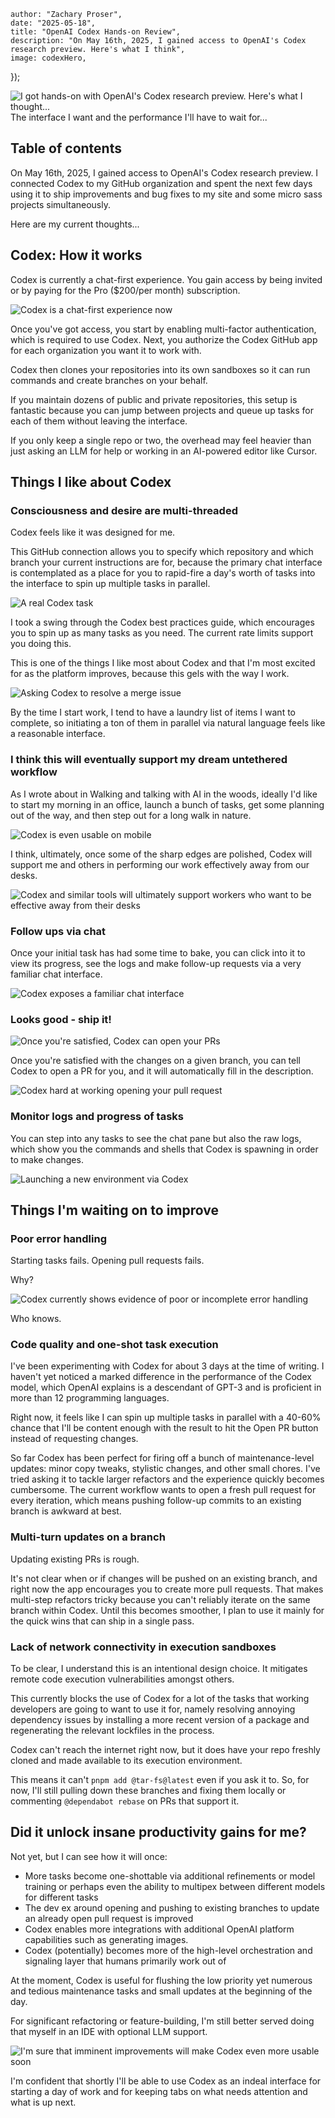 



    author: "Zachary Proser",
    date: "2025-05-18",
    title: "OpenAI Codex Hands-on Review",
    description: "On May 16th, 2025, I gained access to OpenAI's Codex research preview. Here's what I think",
    image: codexHero,
});

<Image src={codexHero} alt="I got hands-on with OpenAI's Codex research preview. Here's what I thought..." />

<figcaption>The interface I want and the performance I'll have to wait for...</figcaption>

## Table of contents 

On May 16th, 2025, I gained access to OpenAI's Codex research preview. I connected Codex to my GitHub organization and spent 
the next few days using it to ship improvements and bug fixes to my site and some micro sass projects simultaneously. 

Here are my current thoughts...

## Codex: How it works 

Codex is currently a chat-first experience. You gain access by being invited or by paying for the Pro ($200/per month) subscription.

<Image src={codexChat} alt="Codex is a chat-first experience now" />

Once you've got access, you start by enabling multi-factor authentication, which is required to use Codex. Next, you authorize the Codex GitHub app for each organization you want it to work with. 

Codex then clones your repositories into its own sandboxes so it can run commands and create branches on your behalf. 

If you maintain dozens of public and private repositories, this setup is fantastic because you can jump between projects and queue up tasks for each of them without leaving the interface. 

If you only keep a single repo or two, the overhead may feel heavier than just asking an LLM for help or working in an AI-powered editor like Cursor.

## Things I like about Codex 

### Consciousness and desire are multi-threaded 

Codex feels like it was designed for me. 

This GitHub connection allows you to specify which repository and which branch your current instructions are for, because the primary chat interface is contemplated as a place for you to 
rapid-fire a day's worth of tasks into the interface to spin up multiple tasks in parallel.

<Image src={codexRealTask} alt="A real Codex task" /> 

I took a swing through the Codex best practices guide, which encourages you to spin up as many tasks as you need. The current rate limits support you doing this.

This is one of the things I like most about Codex and that I'm most excited for as the platform improves, because this gels with the way I work. 

<Image src={resolveMergeIssue} alt="Asking Codex to resolve a merge issue" />

By the time I start work, I tend to have a laundry list of items I want to complete, so initiating a ton of them in parallel via natural language feels like a reasonable interface. 

### I think this will eventually support my dream untethered workflow

As I wrote about in <Link href="/blog/walking-and-talking-with-ai">Walking and talking with AI in the woods</Link>, ideally I'd like to start my morning in an office, launch a bunch of tasks,
get some planning out of the way, and then step out for a long walk in nature.

<Image src={phone} alt="Codex is even usable on mobile" />

I think, ultimately, once some of the sharp edges are polished, Codex will support me and others in performing our work effectively away from our desks.

<Image src={phoneTwo} alt="Codex and similar tools will ultimately support workers who want to be effective away from their desks" />

### Follow ups via chat

Once your initial task has had some time to bake, you can click into it to view its progress, see the logs and make follow-up requests via a very familiar chat interface.

<Image src={chatThread} alt="Codex exposes a familiar chat interface" />

### Looks good - ship it!

<Image src={createPr} alt="Once you're satisfied, Codex can open your PRs" />

Once you're satisfied with the changes on a given branch, you can tell Codex to open a PR for you, and it will automatically 
fill in the description. 

<Image src={creatingPr} alt="Codex hard at working opening your pull request" />

### Monitor logs and progress of tasks

You can step into any tasks to see the chat pane but also the raw logs, which show you the commands and shells that Codex is spawning 
in order to make changes.

<Image src={launchNewEnv} alt="Launching a new environment via Codex" />

## Things I'm waiting on to improve 

### Poor error handling

Starting tasks fails. Opening pull requests fails.

Why? 

<Image src={poorErrorHandling} alt="Codex currently shows evidence of poor or incomplete error handling" />

Who knows.

### Code quality and one-shot task execution

I've been experimenting with Codex for about 3 days at the time of writing. I haven't yet noticed a marked difference in the performance of the Codex model, which OpenAI explains is a descendant of GPT-3 and is proficient in more 
than 12 programming languages.

Right now, it feels like I can spin up multiple tasks in parallel with a 40-60% chance that I'll be content enough with the result to hit the Open PR button instead of requesting changes.

So far Codex has been perfect for firing off a bunch of maintenance-level updates: minor copy tweaks, stylistic changes, and other small chores. I've tried asking it to tackle larger refactors and the experience quickly becomes cumbersome. The current workflow wants to open a fresh pull request for every iteration, which means pushing follow-up commits to an existing branch is awkward at best.

### Multi-turn updates on a branch 

Updating existing PRs is rough.

It's not clear when or if changes will be pushed on an existing branch, and right now the app encourages you to create more pull requests.
That makes multi-step refactors tricky because you can't reliably iterate on the same branch within Codex. Until this becomes smoother, I plan to use it mainly for the quick wins that can ship in a single pass.

### Lack of network connectivity in execution sandboxes 

To be clear, I understand this is an intentional design choice. It mitigates remote code execution vulnerabilities amongst others.

This currently blocks the use of Codex for a lot of the tasks that working developers are going to want to use it for, namely
resolving annoying dependency issues by installing a more recent version of a package and regenerating the relevant lockfiles in the process.

Codex can't reach the internet right now, but it does have your repo freshly cloned and made available to its execution environment. 

This means it can't `pnpm add @tar-fs@latest` even if you ask it to. So, for now, I'll still pulling down these branches and fixing them locally or 
commenting `@dependabot rebase` on PRs that support it.

## Did it unlock insane productivity gains for me? 

Not yet, but I can see how it will once: 

- More tasks become one-shottable via additional refinements or model training or perhaps even the ability to multipex between different models for different tasks
- The dev ex around opening and pushing to existing branches to update an already open pull request is improved
- Codex enables more integrations with additional OpenAI platform capabilities such as generating images. 
- Codex (potentially) becomes more of the high-level orchestration and signaling layer that humans primarily work out of

At the moment, Codex is useful for flushing the low priority yet numerous and tedious maintenance tasks and small updates at the beginning of the day.

For significant refactoring or feature-building, I'm still better served doing that myself in an IDE with optional LLM support.

<Image src={codexFinal} alt="I'm sure that imminent improvements will make Codex even more usable soon" />

I'm confident that shortly I'll be able to use Codex as an indeal interface for starting a day of work and for keeping tabs on what needs attention and what is up next.